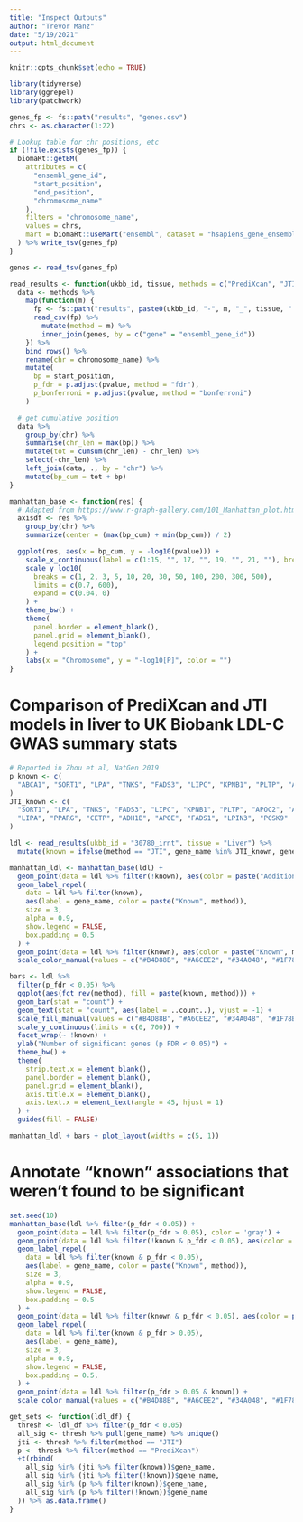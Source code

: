 ```yaml
---
title: "Inspect Outputs"
author: "Trevor Manz"
date: "5/19/2021"
output: html_document
---
```


```r
knitr::opts_chunk$set(echo = TRUE)
```

```r
library(tidyverse)
library(ggrepel)
library(patchwork)

genes_fp <- fs::path("results", "genes.csv")
chrs <- as.character(1:22)

# Lookup table for chr positions, etc
if (!file.exists(genes_fp)) {
  biomaRt::getBM(
    attributes = c(
      "ensembl_gene_id",
      "start_position",
      "end_position",
      "chromosome_name"
    ),
    filters = "chromosome_name",
    values = chrs,
    mart = biomaRt::useMart("ensembl", dataset = "hsapiens_gene_ensembl")
  ) %>% write_tsv(genes_fp)
}

genes <- read_tsv(genes_fp)
```

```r
read_results <- function(ukbb_id, tissue, methods = c("PrediXcan", "JTI")) {
  data <- methods %>%
    map(function(m) {
      fp <- fs::path("results", paste0(ukbb_id, "-", m, "_", tissue, ".csv"))
      read_csv(fp) %>%
        mutate(method = m) %>%
        inner_join(genes, by = c("gene" = "ensembl_gene_id"))
    }) %>%
    bind_rows() %>%
    rename(chr = chromosome_name) %>%
    mutate(
      bp = start_position,
      p_fdr = p.adjust(pvalue, method = "fdr"),
      p_bonferroni = p.adjust(pvalue, method = "bonferroni")
    )

  # get cumulative position
  data %>%
    group_by(chr) %>%
    summarise(chr_len = max(bp)) %>%
    mutate(tot = cumsum(chr_len) - chr_len) %>%
    select(-chr_len) %>%
    left_join(data, ., by = "chr") %>%
    mutate(bp_cum = tot + bp)
}

manhattan_base <- function(res) {
  # Adapted from https://www.r-graph-gallery.com/101_Manhattan_plot.html
  axisdf <- res %>%
    group_by(chr) %>%
    summarize(center = (max(bp_cum) + min(bp_cum)) / 2)

  ggplot(res, aes(x = bp_cum, y = -log10(pvalue))) +
    scale_x_continuous(label = c(1:15, "", 17, "", 19, "", 21, ""), breaks = axisdf$center) +
    scale_y_log10(
      breaks = c(1, 2, 3, 5, 10, 20, 30, 50, 100, 200, 300, 500),
      limits = c(0.7, 600),
      expand = c(0.04, 0)
    ) +
    theme_bw() +
    theme(
      panel.border = element_blank(),
      panel.grid = element_blank(),
      legend.position = "top"
    ) +
    labs(x = "Chromosome", y = "-log10[P]", color = "")
}
```

# Comparison of PrediXcan and JTI models in liver to UK Biobank LDL-C GWAS summary stats
```r
# Reported in Zhou et al, NatGen 2019
p_known <- c(
  "ABCA1", "SORT1", "LPA", "TNKS", "FADS3", "LIPC", "KPNB1", "PLTP", "APOC2"
)
JTI_known <- c(
  "SORT1", "LPA", "TNKS", "FADS3", "LIPC", "KPNB1", "PLTP", "APOC2", "ANGPTL3",
  "LIPA", "PPARG", "CETP", "ADH1B", "APOE", "FADS1", "LPIN3", "PCSK9"
)

ldl <- read_results(ukbb_id = "30780_irnt", tissue = "Liver") %>%
  mutate(known = ifelse(method == "JTI", gene_name %in% JTI_known, gene_name %in% p_known))

manhattan_ldl <- manhattan_base(ldl) +
  geom_point(data = ldl %>% filter(!known), aes(color = paste("Additional", method))) +
  geom_label_repel(
    data = ldl %>% filter(known),
    aes(label = gene_name, color = paste("Known", method)),
    size = 3,
    alpha = 0.9,
    show.legend = FALSE,
    box.padding = 0.5
  ) +
  geom_point(data = ldl %>% filter(known), aes(color = paste("Known", method))) +
  scale_color_manual(values = c("#B4D88B", "#A6CEE2", "#34A048", "#1F78B4"))

bars <- ldl %>%
  filter(p_fdr < 0.05) %>%
  ggplot(aes(fct_rev(method), fill = paste(known, method))) +
  geom_bar(stat = "count") +
  geom_text(stat = "count", aes(label = ..count..), vjust = -1) +
  scale_fill_manual(values = c("#B4D88B", "#A6CEE2", "#34A048", "#1F78B4")) +
  scale_y_continuous(limits = c(0, 700)) +
  facet_wrap(~ !known) +
  ylab("Number of significant genes (p FDR < 0.05)") +
  theme_bw() +
  theme(
    strip.text.x = element_blank(),
    panel.border = element_blank(),
    panel.grid = element_blank(),
    axis.title.x = element_blank(),
    axis.text.x = element_text(angle = 45, hjust = 1)
  ) +
  guides(fill = FALSE)
```
  
```r
manhattan_ldl + bars + plot_layout(widths = c(5, 1))
```


# Annotate "known" associations that weren't found to be significant
```r
set.seed(10)
manhattan_base(ldl %>% filter(p_fdr < 0.05)) +
  geom_point(data = ldl %>% filter(p_fdr > 0.05), color = 'gray') +
  geom_point(data = ldl %>% filter(!known & p_fdr < 0.05), aes(color = paste("Additional", method))) +
  geom_label_repel(
    data = ldl %>% filter(known & p_fdr < 0.05),
    aes(label = gene_name, color = paste("Known", method)),
    size = 3,
    alpha = 0.9,
    show.legend = FALSE,
    box.padding = 0.5
  ) +
  geom_point(data = ldl %>% filter(known & p_fdr < 0.05), aes(color = paste("Known", method))) +
  geom_label_repel(
    data = ldl %>% filter(known & p_fdr > 0.05),
    aes(label = gene_name),
    size = 3,
    alpha = 0.9,
    show.legend = FALSE,
    box.padding = 0.5,
  ) +
  geom_point(data = ldl %>% filter(p_fdr > 0.05 & known)) +
  scale_color_manual(values = c("#B4D88B", "#A6CEE2", "#34A048", "#1F78B4"))
```


```r
get_sets <- function(ldl_df) {
  thresh <- ldl_df %>% filter(p_fdr < 0.05)
  all_sig <- thresh %>% pull(gene_name) %>% unique()
  jti <- thresh %>% filter(method == "JTI")
  p <- thresh %>% filter(method == "PrediXcan")
  +t(rbind(
    all_sig %in% (jti %>% filter(known))$gene_name,
    all_sig %in% (jti %>% filter(!known))$gene_name,
    all_sig %in% (p %>% filter(known))$gene_name,
    all_sig %in% (p %>% filter(!known))$gene_name
  )) %>% as.data.frame()
}
```

